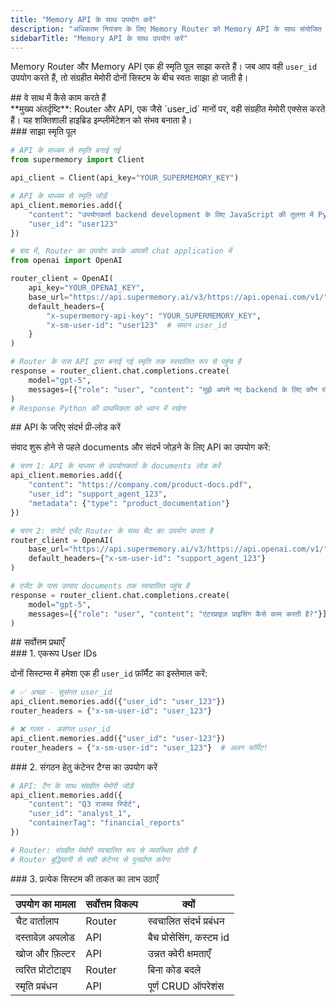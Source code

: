 ```yaml
---
title: "Memory API के साथ उपयोग करें"
description: "अधिकतम नियंत्रण के लिए Memory Router को Memory API के साथ संयोजित करें"
sidebarTitle: "Memory API के साथ उपयोग करें"
---
```


Memory Router और Memory API एक ही स्मृति पूल साझा करते हैं। जब आप वही `user_id` उपयोग करते हैं, तो संग्रहीत मेमोरी दोनों सिस्टम के बीच स्वतः साझा हो जाती है।

<div id="how-they-work-together">
  ## वे साथ में कैसे काम करते हैं
</div>

<Note>
**मुख्य अंतर्दृष्टि**: Router और API, एक जैसे `user_id` मानों पर, वही संग्रहीत मेमोरी एक्सेस करते हैं। यह शक्तिशाली हाइब्रिड इम्प्लीमेंटेशन को संभव बनाता है।
</Note>

<div id="shared-memory-pool">
  ### साझा स्मृति पूल
</div>

```python
# API के माध्यम से स्मृति बनाई गई
from supermemory import Client

api_client = Client(api_key="YOUR_SUPERMEMORY_KEY")

# API के माध्यम से स्मृति जोड़ें
api_client.memories.add({
    "content": "उपयोगकर्ता backend development के लिए JavaScript की तुलना में Python को प्राथमिकता देता है",
    "user_id": "user123"
})

# बाद में, Router का उपयोग करके आपकी chat application में
from openai import OpenAI

router_client = OpenAI(
    api_key="YOUR_OPENAI_KEY",
    base_url="https://api.supermemory.ai/v3/https://api.openai.com/v1/",
    default_headers={
        "x-supermemory-api-key": "YOUR_SUPERMEMORY_KEY",
        "x-sm-user-id": "user123"  # समान user_id
    }
)

# Router के पास API द्वारा बनाई गई स्मृति तक स्वचालित रूप से पहुंच है
response = router_client.chat.completions.create(
    model="gpt-5",
    messages=[{"role": "user", "content": "मुझे अपने नए backend के लिए कौन सी भाषा का उपयोग करना चाहिए?"}]
)
# Response Python की प्राथमिकता को ध्यान में रखेगा
```


<div id="pre-load-context-via-api">
  ## API के जरिए संदर्भ प्री‑लोड करें
</div>

संवाद शुरू होने से पहले documents और संदर्भ जोड़ने के लिए API का उपयोग करें:

```python
# चरण 1: API के माध्यम से उपयोगकर्ता के documents लोड करें
api_client.memories.add({
    "content": "https://company.com/product-docs.pdf",
    "user_id": "support_agent_123",
    "metadata": {"type": "product_documentation"}
})

# चरण 2: सपोर्ट एजेंट Router के साथ चैट का उपयोग करता है
router_client = OpenAI(
    base_url="https://api.supermemory.ai/v3/https://api.openai.com/v1/",
    default_headers={"x-sm-user-id": "support_agent_123"}
)

# एजेंट के पास उत्पाद documents तक स्वचालित पहुंच है
response = router_client.chat.completions.create(
    model="gpt-5",
    messages=[{"role": "user", "content": "एंटरप्राइज़ प्राइसिंग कैसे काम करती है?"}]
)
```


<div id="best-practices">
  ## सर्वोत्तम प्रथाएँ
</div>

<div id="1-consistent-user-ids">
  ### 1. एकरूप User IDs
</div>

दोनों सिस्टम्स में हमेशा एक ही `user_id` फ़ॉर्मैट का इस्तेमाल करें:

```python
# ✅ अच्छा - सुसंगत user_id
api_client.memories.add({"user_id": "user_123"})
router_headers = {"x-sm-user-id": "user_123"}

# ❌ गलत - असंगत user_id
api_client.memories.add({"user_id": "user-123"})
router_headers = {"x-sm-user-id": "user_123"}  # अलग फॉर्मेट!
```


<div id="2-use-container-tags-for-organization">
  ### 2. संगठन हेतु कंटेनर टैग्स का उपयोग करें
</div>

```python
# API: टैग के साथ संग्रहीत मेमोरी जोड़ें
api_client.memories.add({
    "content": "Q3 राजस्व रिपोर्ट",
    "user_id": "analyst_1",
    "containerTag": "financial_reports"
})

# Router: संग्रहीत मेमोरी स्वचालित रूप से व्यवस्थित होती हैं
# Router बुद्धिमानी से सही कंटेनर से पुनर्प्राप्त करेगा
```


<div id="3-leverage-each-systems-strengths">
  ### 3. प्रत्येक सिस्टम की ताकत का लाभ उठाएँ
</div>

| उपयोग का मामला | सर्वोत्तम विकल्प | क्यों |
|----------|------------|-----|
| चैट वार्तालाप | Router | स्वचालित संदर्भ प्रबंधन |
| दस्तावेज़ अपलोड | API | बैच प्रोसेसिंग, कस्टम id |
| खोज और फ़िल्टर | API | उन्नत क्वेरी क्षमताएँ |
| त्वरित प्रोटोटाइप | Router | बिना कोड बदले |
| स्मृति प्रबंधन | API | पूर्ण CRUD ऑपरेशंस |